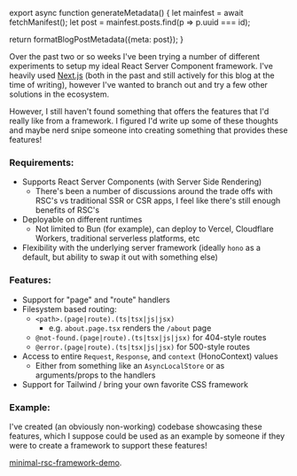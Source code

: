 

export async function generateMetadata() {
  let mainfest = await fetchManifest();
  let post = mainfest.posts.find(p => p.uuid === id);

  return formatBlogPostMetadata({meta: post});
}

<BlogPage id={id}>

Over the past two or so weeks I've been trying a number of different experiments to setup my ideal React Server Component framework. I've heavily used [Next.js](https://nextjs.org/) (both in the past and still actively for this blog at the time of writing), however I've wanted to branch out and try a few other solutions in the ecosystem.

However, I still haven't found something that offers the features that I'd really like from a framework. I figured I'd write up some of these thoughts and maybe nerd snipe someone into creating something that provides these features!

### Requirements:

- Supports React Server Components (with Server Side Rendering)
	- There's been a number of discussions around the trade offs with RSC's vs traditional SSR or CSR apps, I feel like there's still enough benefits of RSC's
- Deployable on different runtimes
	- Not limited to Bun (for example), can deploy to Vercel, Cloudflare Workers, traditional serverless platforms, etc
- Flexibility with the underlying server framework (ideally `hono` as a default, but ability to swap it out with something else)


### Features:

- Support for "page" and "route" handlers
- Filesystem based routing:
	- `<path>.(page|route).(ts|tsx|js|jsx)`
		- e.g. `about.page.tsx` renders the `/about` page
	- `@not-found.(page|route).(ts|tsx|js|jsx)` for 404-style routes
	- `@error.(page|route).(ts|tsx|js|jsx)` for 500-style routes
- Access to entire `Request`, `Response`, and `context` (HonoContext) values
	- Either from something like an `AsyncLocalStore` or as arguments/props to the handlers
- Support for Tailwind / bring your own favorite CSS framework


### Example:

I've created (an obviously non-working) codebase showcasing these features, which I suppose could be used as an example by someone if they were to create a framework to support these features!

[minimal-rsc-framework-demo](https://github.com/hamlim/minimal-rsc-framework-demo).

</BlogPage>
